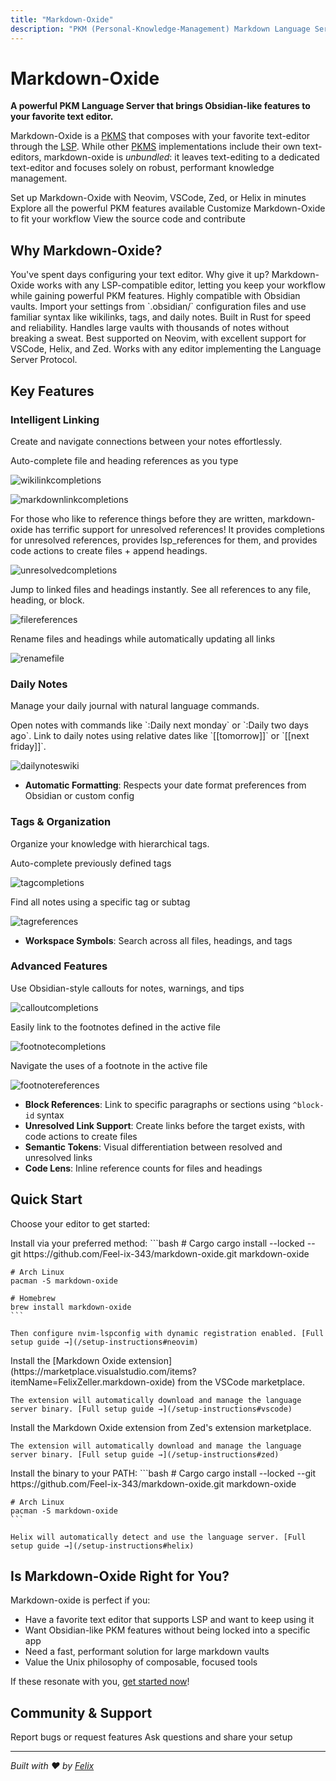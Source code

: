 ```yaml
---
title: "Markdown-Oxide"
description: "PKM (Personal-Knowledge-Management) Markdown Language Server for your favorite text-editor"
---
```


# Markdown-Oxide

**A powerful PKM Language Server that brings Obsidian-like features to your favorite text editor.**

Markdown-Oxide is a [PKMS](/reference/pkms) that composes with your favorite text-editor through the [LSP](/reference/lsp). While other [PKMS](/reference/pkms) implementations include their own text-editors, markdown-oxide is *unbundled*: it leaves text-editing to a dedicated text-editor and focuses solely on robust, performant knowledge management.

<CardGroup cols={2}>
  <Card title="Get Started" icon="rocket" href="/setup-instructions">
    Set up Markdown-Oxide with Neovim, VSCode, Zed, or Helix in minutes
  </Card>
  <Card title="Features" icon="sparkles" href="/features-index">
    Explore all the powerful PKM features available
  </Card>
  <Card title="Configuration" icon="gear" href="/configuration">
    Customize Markdown-Oxide to fit your workflow
  </Card>
  <Card title="GitHub" icon="github" href="https://github.com/Feel-ix-343/markdown-oxide">
    View the source code and contribute
  </Card>
</CardGroup>

## Why Markdown-Oxide?

<AccordionGroup>
  <Accordion title="Use Your Favorite Editor" icon="keyboard">
    You've spent days configuring your text editor. Why give it up? Markdown-Oxide works with any LSP-compatible editor, letting you keep your workflow while gaining powerful PKM features.
  </Accordion>
  
  <Accordion title="Obsidian-Compatible" icon="link">
    Highly compatible with Obsidian vaults. Import your settings from `.obsidian/` configuration files and use familiar syntax like wikilinks, tags, and daily notes.
  </Accordion>
  
  <Accordion title="Fast & Performant" icon="bolt">
    Built in Rust for speed and reliability. Handles large vaults with thousands of notes without breaking a sweat.
  </Accordion>
  
  <Accordion title="Editor Support" icon="code">
    Best supported on Neovim, with excellent support for VSCode, Helix, and Zed. Works with any editor implementing the Language Server Protocol.
  </Accordion>
</AccordionGroup>

## Key Features

### Intelligent Linking

Create and navigate connections between your notes effortlessly.

<AccordionGroup>
<Accordion title="Wikilink & Markdown Link Completions">
Auto-complete file and heading references as you type

![wikilinkcompletions](https://github.com/Feel-ix-343/markdown-oxide/assets/88951499/29c4830f-30e5-4094-9f5b-7b39009437da)

![markdownlinkcompletions](https://github.com/Feel-ix-343/markdown-oxide/assets/88951499/16c8565a-6a28-4df1-a312-e4b158fb9f03)
</Accordion>

<Accordion title="Unresolved File and Heading Completions">
For those who like to reference things before they are written, markdown-oxide has terrific support for unresolved references! It provides completions for unresolved references, provides lsp_references for them, and provides code actions to create files + append headings.

![unresolvedcompletions](https://github.com/Feel-ix-343/markdown-oxide/assets/88951499/96ed1a8e-eea3-4d3f-9557-e51b076fb3fb)
</Accordion>

<Accordion title="Go-to-Definition & Backlinks">
Jump to linked files and headings instantly. See all references to any file, heading, or block.

![filereferences](https://github.com/Feel-ix-343/markdown-oxide/assets/88951499/9fbd6051-ef57-42eb-b61b-1cc3ddfb2293)
</Accordion>

<Accordion title="Rename Refactoring">
Rename files and headings while automatically updating all links

![renamefile](https://github.com/Feel-ix-343/markdown-oxide/assets/88951499/3ac404fb-cfcd-4943-81ba-8ab3645831b7)
</Accordion>
</AccordionGroup>

### Daily Notes

Manage your daily journal with natural language commands.

<AccordionGroup>
<Accordion title="Natural Language Navigation & Smart Completions">
Open notes with commands like `:Daily next monday` or `:Daily two days ago`. Link to daily notes using relative dates like `[[tomorrow]]` or `[[next friday]]`.

![dailynoteswiki](https://github.com/Feel-ix-343/markdown-oxide/assets/88951499/d2505535-ef5e-491a-bd88-ef12be2402ef)
</Accordion>
</AccordionGroup>

- **Automatic Formatting**: Respects your date format preferences from Obsidian or custom config

### Tags & Organization

Organize your knowledge with hierarchical tags.

<AccordionGroup>
<Accordion title="Tag Completions">
Auto-complete previously defined tags

![tagcompletions](https://github.com/Feel-ix-343/markdown-oxide/assets/88951499/bf20d7ac-171a-4d95-b510-ba323073c0b8)
</Accordion>

<Accordion title="Tag References">
Find all notes using a specific tag or subtag

![tagreferences](https://github.com/Feel-ix-343/markdown-oxide/assets/88951499/d73ac764-2c86-45c9-9403-17b50e6962e4)
</Accordion>
</AccordionGroup>

- **Workspace Symbols**: Search across all files, headings, and tags

### Advanced Features

<AccordionGroup>
<Accordion title="Callout Completions">
Use Obsidian-style callouts for notes, warnings, and tips

![calloutcompletions](https://github.com/Feel-ix-343/markdown-oxide/assets/88951499/11cd44f1-cf2e-4f27-92b4-1ed4914356ca)
</Accordion>

<Accordion title="Footnote Completions">
Easily link to the footnotes defined in the active file

![footnotecompletions](https://github.com/Feel-ix-343/markdown-oxide/assets/88951499/92a6739d-8a7a-457e-84bd-fde6548aa25a)
</Accordion>

<Accordion title="Footnote References">
Navigate the uses of a footnote in the active file

![footnotereferences](https://github.com/Feel-ix-343/markdown-oxide/assets/88951499/25940052-ca6c-4b7c-b334-f0001260c490)
</Accordion>
</AccordionGroup>

- **Block References**: Link to specific paragraphs or sections using `^block-id` syntax
- **Unresolved Link Support**: Create links before the target exists, with code actions to create files
- **Semantic Tokens**: Visual differentiation between resolved and unresolved links
- **Code Lens**: Inline reference counts for files and headings

## Quick Start

Choose your editor to get started:

<Tabs>
  <Tab title="Neovim">
    Install via your preferred method:
    ```bash
    # Cargo
    cargo install --locked --git https://github.com/Feel-ix-343/markdown-oxide.git markdown-oxide
    
    # Arch Linux
    pacman -S markdown-oxide
    
    # Homebrew
    brew install markdown-oxide
    ```
    
    Then configure nvim-lspconfig with dynamic registration enabled. [Full setup guide →](/setup-instructions#neovim)
  </Tab>
  
  <Tab title="VSCode">
    Install the [Markdown Oxide extension](https://marketplace.visualstudio.com/items?itemName=FelixZeller.markdown-oxide) from the VSCode marketplace.
    
    The extension will automatically download and manage the language server binary. [Full setup guide →](/setup-instructions#vscode)
  </Tab>
  
  <Tab title="Zed">
    Install the Markdown Oxide extension from Zed's extension marketplace.
    
    The extension will automatically download and manage the language server binary. [Full setup guide →](/setup-instructions#zed)
  </Tab>
  
  <Tab title="Helix">
    Install the binary to your PATH:
    ```bash
    # Cargo
    cargo install --locked --git https://github.com/Feel-ix-343/markdown-oxide.git markdown-oxide
    
    # Arch Linux
    pacman -S markdown-oxide
    ```
    
    Helix will automatically detect and use the language server. [Full setup guide →](/setup-instructions#helix)
  </Tab>
</Tabs>

## Is Markdown-Oxide Right for You?

Markdown-oxide is perfect if you:

- Have a favorite text editor that supports LSP and want to keep using it
- Want Obsidian-like PKM features without being locked into a specific app
- Need a fast, performant solution for large markdown vaults
- Value the Unix philosophy of composable, focused tools

If these resonate with you, [get started now](/setup-instructions)!

## Community & Support

<CardGroup cols={2}>
  <Card title="GitHub Issues" icon="bug" href="https://github.com/Feel-ix-343/markdown-oxide/issues">
    Report bugs or request features
  </Card>
  <Card title="Discussions" icon="comments" href="https://github.com/Feel-ix-343/markdown-oxide/discussions">
    Ask questions and share your setup
  </Card>
</CardGroup>

---

*Built with ❤️ by [Felix](/reference/author)*
